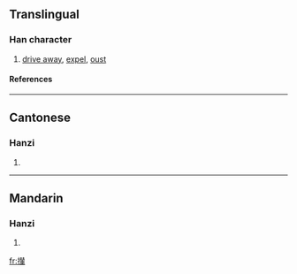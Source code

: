 {{see|撵}}

==Translingual==
===Han character===
{{Han char|rn=64|rad=手|as=15|sn=18|four=5505<sub>3</sub>|canj=手手人十 (QQOJ)}}
# [[drive away]], [[expel]], [[oust]]
====References====
{{Han ref|kx=0462.161|dkj=12944|dj=0811.170|hdz=31978.080|uh=6506|ud=25862|bh=C25B|bd=49755}}

----
==Cantonese==
===Hanzi===
{{yue-hanzi|jyut=|y=lin5}}
# {{defn|Cantonese}}

----
==Mandarin==
===Hanzi===
{{cmn-hanzi|sim=撵|pin=[[niǎn]] ([[nian3]])|wg=nien<sup>3</sup>}}
# {{defn|Mandarin}}

[[fr:攆]]